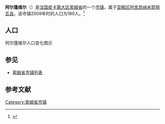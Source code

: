 {{Infobox French commune
|name                    = 阿尔蓬维尔
|native name             = Harponville
|image flag              = 
|image flag size         = 
|flag legend             = 
|image coat of arms      = 
|image coat of arms size = 
|coat of arms legend     = 
|city motto              = 
|image                   = 
|caption                 = 
|map                     = 
|adjustable map          = 
|time zone               = 
|longitude              = 2.5031
|latitude               = 50.0361
|arrondissement         = [[亚眠区|亚眠区]]
|canton                 = [[阿舍昂纳米耶努瓦县|阿舍昂纳米耶努瓦县]]
|subdivisions entry      = 
|subdivisions            = 
|intercommunality        = 
|mayor                   = 
|term                    = 
|elevation m             = 
|INSEE                  = 80420
|postal code             = 80560
|website                 = 
}}
{{French Commune Map|80420}}
'''阿尔蓬维尔'''（{{lang-fr|Harponville}}）是[[法国|法国]][[皮卡第大区|皮卡第大区]][[索姆省|索姆省]]的一个[[市镇_(法国)|市镇]]，属于[[亚眠区|亚眠区]][[阿舍昂纳米耶努瓦县|阿舍昂纳米耶努瓦县]]。该市镇2009年时的人口为180人。<ref name="Statmallen Areal i Frankrikes kommuner">{{cite web|url=http://www.insee.fr/fr/ppp/bases-de-donnees/recensement/populations-legales/france-departements.asp?annee=2009#departements|title=Insee, Populations légales 2009 pour les départements et les collectivités d'outre-mer France métropolitaine et DOM|accessdate=2012-01-30|archive-date=2012-01-08|archive-url=https://web.archive.org/web/20120108000120/http://www.insee.fr/fr/ppp/bases-de-donnees/recensement/populations-legales/france-departements.asp?annee=2009#departements|dead-url=no}}</ref>

== 人口 ==
阿尔蓬维尔人口变化图示
{{French Commune Population|80420}}

== 参见 ==
* [[索姆省市镇列表|索姆省市镇列表]]

== 参考文献 ==
{{reflist}}

{{索姆省市鎮}}

[[Category:索姆省市镇|Category:索姆省市镇]]